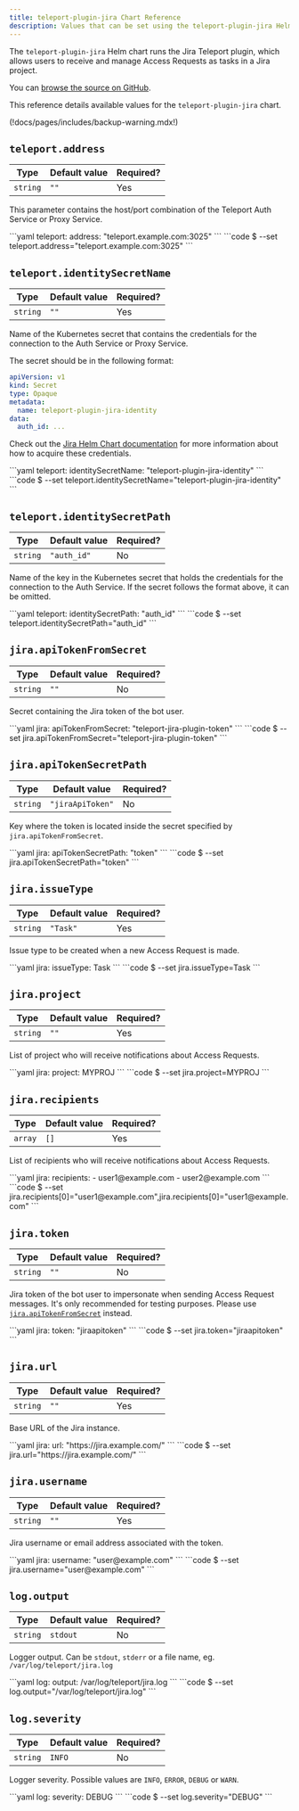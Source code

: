 ```yaml
---
title: teleport-plugin-jira Chart Reference
description: Values that can be set using the teleport-plugin-jira Helm chart
---
```


The `teleport-plugin-jira` Helm chart runs the Jira Teleport plugin, which
allows users to receive and manage Access Requests as tasks in a Jira project.

You can [browse the source on
GitHub](https://github.com/gravitational/teleport-plugins/tree/v(=teleport.version=)/charts/access/jira).

This reference details available values for the `teleport-plugin-jira` chart.

(!docs/pages/includes/backup-warning.mdx!)

## `teleport.address`

| Type | Default value | Required? |
| - | - | - |
| `string` | `""` | Yes |

This parameter contains the host/port combination of the Teleport Auth Service
or Proxy Service.

<Tabs>
  <TabItem label="values.yaml">
  ```yaml
  teleport:
    address: "teleport.example.com:3025"
  ```
  </TabItem>
  <TabItem label="--set">
  ```code
  $ --set teleport.address="teleport.example.com:3025"
  ```
  </TabItem>
</Tabs>

## `teleport.identitySecretName`

| Type | Default value | Required? |
| - | - | - |
| `string` | `""` | Yes |

Name of the Kubernetes secret that contains the credentials for the connection
to the Auth Service or Proxy Service.

The secret should be in the following format:

```yaml
apiVersion: v1
kind: Secret
type: Opaque
metadata:
  name: teleport-plugin-jira-identity
data:
  auth_id: ...
```

Check out the [Jira Helm Chart
documentation](../../access-controls/access-request-plugins/ssh-approval-jira.mdx)
for more information about how to acquire these credentials.

<Tabs>
  <TabItem label="values.yaml">
  ```yaml
  teleport:
    identitySecretName: "teleport-plugin-jira-identity"
  ```
  </TabItem>
  <TabItem label="--set">
  ```code
  $ --set teleport.identitySecretName="teleport-plugin-jira-identity"
  ```
  </TabItem>
</Tabs>

## `teleport.identitySecretPath`

| Type | Default value | Required? |
| - | - | - |
| `string` | `"auth_id"` | No |

Name of the key in the Kubernetes secret that holds the credentials for the
connection to the Auth Service. If the secret follows the format above, it can
be omitted.

<Tabs>
  <TabItem label="values.yaml">
  ```yaml
  teleport:
    identitySecretPath: "auth_id"
  ```
  </TabItem>
  <TabItem label="--set">
  ```code
  $ --set teleport.identitySecretPath="auth_id"
  ```
  </TabItem>
</Tabs>

## `jira.apiTokenFromSecret`

| Type | Default value | Required? |
| - | - | - |
| `string` | `""` | No |

Secret containing the Jira token of the bot user.

<Tabs>
  <TabItem label="values.yaml">
  ```yaml
  jira:
    apiTokenFromSecret: "teleport-jira-plugin-token"
  ```
  </TabItem>
  <TabItem label="--set">
  ```code
  $ --set jira.apiTokenFromSecret="teleport-jira-plugin-token"
  ```
  </TabItem>
</Tabs>

## `jira.apiTokenSecretPath`

| Type | Default value | Required? |
| - | - | - |
| `string` | `"jiraApiToken"` | No |

Key where the token is located inside the secret specified by `jira.apiTokenFromSecret`.

<Tabs>
  <TabItem label="values.yaml">
  ```yaml
  jira:
    apiTokenSecretPath: "token"
  ```
  </TabItem>
  <TabItem label="--set">
  ```code
  $ --set jira.apiTokenSecretPath="token"
  ```
  </TabItem>
</Tabs>

## `jira.issueType`

| Type | Default value | Required? |
| - | - | - |
| `string` | `"Task"` | Yes |

Issue type to be created when a new Access Request is made.

<Tabs>
  <TabItem label="values.yaml">
  ```yaml
  jira:
    issueType: Task
  ```
  </TabItem>
  <TabItem label="--set">
  ```code
  $ --set jira.issueType=Task
  ```
  </TabItem>
</Tabs>

## `jira.project`

| Type | Default value | Required? |
| - | - | - |
| `string` | `""` | Yes |

List of project who will receive notifications about Access Requests.

<Tabs>
  <TabItem label="values.yaml">
  ```yaml
  jira:
    project: MYPROJ
  ```
  </TabItem>
  <TabItem label="--set">
  ```code
  $ --set jira.project=MYPROJ
  ```
  </TabItem>
</Tabs>

## `jira.recipients`

| Type | Default value | Required? |
| - | - | - |
| `array` | `[]` | Yes |

List of recipients who will receive notifications about Access Requests.

<Tabs>
  <TabItem label="values.yaml">
  ```yaml
  jira:
    recipients:
      - user1@example.com
      - user2@example.com
  ```
  </TabItem>
  <TabItem label="--set">
  ```code
  $ --set jira.recipients[0]="user1@example.com",jira.recipients[0]="user1@example.com"
  ```
  </TabItem>
</Tabs>

## `jira.token`

| Type | Default value | Required? |
| - | - | - |
| `string` | `""` | No |

Jira token of the bot user to impersonate when sending Access Request
messages. It's only recommended for testing purposes. Please use
[`jira.apiTokenFromSecret`](#jiraapitokenfromsecret) instead.

<Tabs>
  <TabItem label="values.yaml">
  ```yaml
  jira:
    token: "jiraapitoken"
  ```
  </TabItem>
  <TabItem label="--set">
  ```code
  $ --set jira.token="jiraapitoken"
  ```
  </TabItem>
</Tabs>

## `jira.url`

| Type | Default value | Required? |
| - | - | - |
| `string` | `""` | Yes |

Base URL of the Jira instance.

<Tabs>
  <TabItem label="values.yaml">
  ```yaml
  jira:
    url: "https://jira.example.com/"
  ```
  </TabItem>
  <TabItem label="--set">
  ```code
  $ --set jira.url="https://jira.example.com/"
  ```
  </TabItem>
</Tabs>

## `jira.username`

| Type | Default value | Required? |
| - | - | - |
| `string` | `""` | Yes |

Jira username or email address associated with the token.

<Tabs>
  <TabItem label="values.yaml">
  ```yaml
  jira:
    username: "user@example.com"
  ```
  </TabItem>
  <TabItem label="--set">
  ```code
  $ --set jira.username="user@example.com"
  ```
  </TabItem>
</Tabs>

## `log.output`

| Type | Default value | Required? |
| - | - | - |
| `string` | `stdout` | No |

Logger output. Can be `stdout`, `stderr` or a file name, eg. `/var/log/teleport/jira.log`

<Tabs>
  <TabItem label="values.yaml">
  ```yaml
  log:
    output: /var/log/teleport/jira.log
  ```
  </TabItem>
  <TabItem label="--set">
  ```code
  $ --set log.output="/var/log/teleport/jira.log"
  ```
  </TabItem>
</Tabs>

## `log.severity`

| Type | Default value | Required? |
| - | - | - |
| `string` | `INFO` | No |

Logger severity. Possible values are `INFO`, `ERROR`, `DEBUG` or `WARN`.

<Tabs>
  <TabItem label="values.yaml">
  ```yaml
  log:
    severity: DEBUG
  ```
  </TabItem>
  <TabItem label="--set">
  ```code
  $ --set log.severity="DEBUG"
  ```
  </TabItem>
</Tabs>
